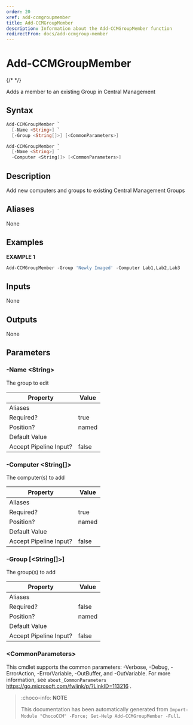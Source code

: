 ```yaml
---
order: 20
xref: add-ccmgroupmember
title: Add-CCMGroupMember
description: Information about the Add-CCMGroupMember function
redirectFrom: docs/add-ccmgroup-member
---
```


# Add-CCMGroupMember

{/* <!-- This documentation is automatically generated from /Add-CCMGroupMember.ps1 using GenerateDocs.ps1. Contributions are welcome at the original location(s). --> */}

Adds a member to an existing Group in Central Management

## Syntax

~~~powershell
Add-CCMGroupMember `
  [-Name <String>] `
  [-Group <String[]>] [<CommonParameters>]
~~~


~~~powershell
Add-CCMGroupMember `
  [-Name <String>] `
  -Computer <String[]> [<CommonParameters>]
~~~

## Description

Add new computers and groups to existing Central Management Groups


## Aliases

None

## Examples

 **EXAMPLE 1**

~~~powershell
Add-CCMGroupMember -Group 'Newly Imaged' -Computer Lab1,Lab2,Lab3

~~~

## Inputs

None

## Outputs

None

## Parameters

###  -Name &lt;String&gt;
The group to edit

Property               | Value
---------------------- | -----
Aliases                |
Required?              | true
Position?              | named
Default Value          |
Accept Pipeline Input? | false

###  -Computer &lt;String[]&gt;
The computer(s) to add

Property               | Value
---------------------- | -----
Aliases                |
Required?              | true
Position?              | named
Default Value          |
Accept Pipeline Input? | false

###  -Group [&lt;String[]&gt;]
The group(s) to add

Property               | Value
---------------------- | -----
Aliases                |
Required?              | false
Position?              | named
Default Value          |
Accept Pipeline Input? | false

### &lt;CommonParameters&gt;

This cmdlet supports the common parameters: -Verbose, -Debug, -ErrorAction, -ErrorVariable, -OutBuffer, and -OutVariable. For more information, see `about_CommonParameters` https://go.microsoft.com/fwlink/p/?LinkID=113216 .



<Xref title="Function Reference" value="chococcm-functions" />

> :choco-info: **NOTE**
> 
> This documentation has been automatically generated from `Import-Module "ChocoCCM" -Force; Get-Help Add-CCMGroupMember -Full`.
